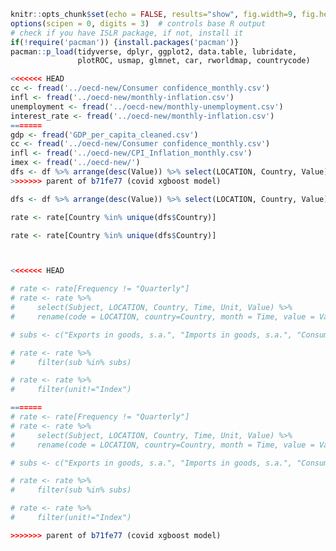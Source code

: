 ```r
knitr::opts_chunk$set(echo = FALSE, results="show", fig.width=9, fig.height=6, warning=FALSE)
options(scipen = 0, digits = 3)  # controls base R output
# check if you have ISLR package, if not, install it
if(!require('pacman')) {install.packages('pacman')}
pacman::p_load(tidyverse, dplyr, ggplot2, data.table, lubridate,
               plotROC, usmap, glmnet, car, rworldmap, countrycode)
```

```r
<<<<<<< HEAD
cc <- fread('../oecd-new/Consumer confidence_monthly.csv')
infl <- fread('../oecd-new/monthly-inflation.csv')
unemployment <- fread('../oecd-new/monthly-unemployment.csv')
interest_rate <- fread('../oecd-new/monthly-inflation.csv')
=======
gdp <- fread('GDP_per_capita_cleaned.csv')
cc <- fread('../oecd-new/Consumer confidence_monthly.csv')
infl <- fread('../oecd-new/CPI_Inflation_monthly.csv')
imex <- fread('../oecd-new/')
dfs <- df %>% arrange(desc(Value)) %>% select(LOCATION, Country, Value)
>>>>>>> parent of b71fe77 (covid xgboost model)

dfs <- df %>% arrange(desc(Value)) %>% select(LOCATION, Country, Value)

rate <- rate[Country %in% unique(dfs$Country)]

rate <- rate[Country %in% unique(dfs$Country)]



<<<<<<< HEAD

# rate <- rate[Frequency != "Quarterly"]
# rate <- rate %>% 
#     select(Subject, LOCATION, Country, Time, Unit, Value) %>%
#     rename(code = LOCATION, country=Country, month = Time, value = Value, unit=Unit, sub=Subject)

# subs <- c("Exports in goods, s.a.", "Imports in goods, s.a.", "Consumer prices: all items", "Long-term interest rate", "Monthly unemployment rate: all persons, s.a.", "Consumer confidence indicator, s.a.", "Producer prices - Manufacturing ", "Manufacturing - Confidence indicator, s.a.", "GDP (ratio to trend, smoothed)")

# rate <- rate %>%
#     filter(sub %in% subs)

# rate <- rate %>%
#     filter(unit!="Index")

=======
# rate <- rate[Frequency != "Quarterly"]
# rate <- rate %>% 
#     select(Subject, LOCATION, Country, Time, Unit, Value) %>%
#     rename(code = LOCATION, country=Country, month = Time, value = Value, unit=Unit, sub=Subject)

# subs <- c("Exports in goods, s.a.", "Imports in goods, s.a.", "Consumer prices: all items", "Long-term interest rate", "Monthly unemployment rate: all persons, s.a.", "Consumer confidence indicator, s.a.", "Producer prices - Manufacturing ", "Manufacturing - Confidence indicator, s.a.", "GDP (ratio to trend, smoothed)")

# rate <- rate %>%
#     filter(sub %in% subs)

# rate <- rate %>%
#     filter(unit!="Index")

>>>>>>> parent of b71fe77 (covid xgboost model)
```
